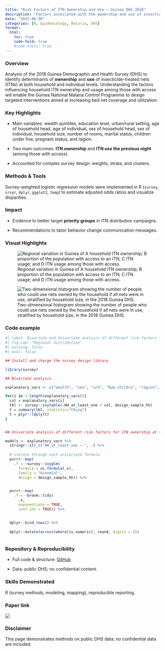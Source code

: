 ```yaml
---
title: "Risk Factors of ITN Ownership and Use – Guinea DHS 2018"
description: "Factors associated with the ownership and use of insecticide-treated nets in Guinea: an analysis of the 2018 Demographic and Health Survey"
date: "2025-08-30"
categories: [R, Epidemiology, Malaria, DHS]
format:
  html:
    toc: true
    code-fold: true
    #code-tools: true
---
```


### Overview

Analysis of the 2018 Guinea Demographic and Health Survey (DHS) to identify determinants of **ownership** and **use** of insecticide-treated nets (ITNs) at both household and individual levels. Understanding the factors influencing household ITN ownership and usage among those with access will enable the Guinea National Malaria Control Programme to design targeted interventions aimed at increasing bed net coverage and utilization.

### **Key Highlights**

-   Main variables: wealth quintiles, education level, urban/rural setting, age of household head, age of individual, sex of household head, sex of individual, household size, number of rooms, marital status, children under five, pregnant status, and region.

-   Two main outcomes: **ITN ownership** and **ITN use the previous night** (among those with access).

-   Accounted for complex survey design: weights, strata, and clusters.

### **Methods & Tools**

Survey-weighted logistic regression models were implemented in R (`survey`, `srvyr`, `dplyr`, `ggplot2`, `tmap`) to estimate adjusted odds ratios and visualize disparities.

### **Impact**

-   Evidence to better target **priority groups** in ITN distribution campaigns.

-   Recommendations to tailor behavior change communication messages.

### Visual Highlights

![Regional variation in Guinea of A household ITN ownership; B proportion of the population with access to an ITN; C ITN usage; and D ITN usage among those with access.](images/Fichier_8.png)

![Two-dimensional histogram showing the number of people who could use nets owned by the household if all nets were in use, stratified by household size, in the 2018 Guinea DHS.](images/two_dimensionel.png)

### Code example

```r
#| label: Bivariate and Univariate analysis of different risk factors for ITN ownership at the country level
#| fig-cap: "Regional distribution"
#| warning: false
#| eval: false

## Install and charge the survey design library

library(survey)

## Bivariate analysis

explanatory_vars <- c("wealth", "sex", "urb", "Num_childre", "region", "rooms", "hh_size", "Edu", "head_age", "Marital")

for(i in 1:length(explanatory_vars)){
  col = explanatory_vars[i]
  tbl <- survey::svytable(~HH_at_least_one + col, design_sample_hh)
  t = summary(tbl, statistic="Chisq")
  t = plyr::ldply(t)
}


## Univariate analysis of different risk factors for ITN ownership at the country level 

models <- explanatory_vars %>%      
  stringr::str_c("HH_at_least_one ~ ", .) %>%      
  
  # iterate through each univariate formula
  purrr::map(                               
    .f = ~survey::svyglm(                      
      formula = as.formula(.x),      
      family = "binomial",           
      design = design_sample_hh)) %>%       
  

  purrr::map(
    .f = ~broom::tidy(
      .x, 
      exponentiate = TRUE,           
      conf.int = TRUE)) %>%         
  
 
  dplyr::bind_rows() %>% 
  
  dplyr::mutate(across(where(is.numeric), round, digits = 2))



```

### Repository & Reproducibility

-   Full code & structure: [GitHub](https://github.com/Ousmanerabi/Risk_factors_ITN_Guinea_DHS_2018 "Risk_factors_ITN_Guinea_DHS_2018")

-   Data: public DHS; no confidential content.

### Skills Demonstrated

R (survey methods, modeling, mapping), reproducible reporting.

### Paper link

[![](https://img.shields.io/badge/PDF-Download-red?logo=adobeacrobatreader)](https://link.springer.com/content/pdf/10.1186/s12936-023-04463-z.pdf)

### Disclaimer

This page demonstrates methods on public DHS data; no confidential data are included.

